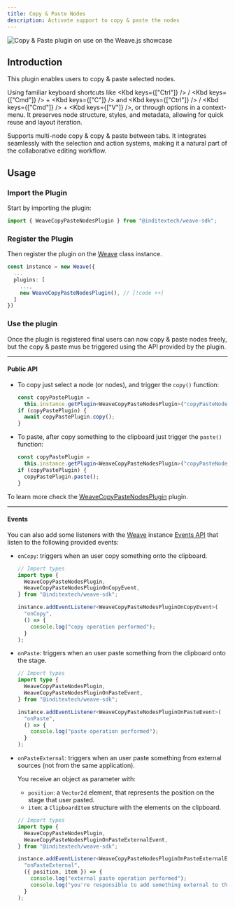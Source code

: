 ```yaml
---
title: Copy & Paste Nodes
description: Activate support to copy & paste the nodes
---
```



![Copy & Paste plugin on use on the Weave.js showcase](/images/plugins/copy-paste.gif)

## Introduction

This plugin enables users to copy & paste selected nodes.

Using familiar keyboard shortcuts like <Kbd keys={["Ctrl"]} /> / <Kbd keys={["Cmd"]} /> + <Kbd keys={["C"]} />
and <Kbd keys={["Ctrl"]} /> / <Kbd keys={["Cmd"]} /> + <Kbd keys={["V"]} />, or
through options in a context-menu. It preserves node structure, styles, and
metadata, allowing for quick reuse and layout iteration.

Supports multi-node copy & copy & paste between tabs. It integrates
seamlessly with the selection and action systems, making it a natural part of the
collaborative editing workflow.

## Usage

<div className="fd-steps">

<div className="[&_h3]:fd-step">

### Import the Plugin

Start by importing the plugin:

```ts
import { WeaveCopyPasteNodesPlugin } from "@inditextech/weave-sdk";
```

</div>

<div className='[&_h3]:fd-step'>

### Register the Plugin

Then register the plugin on the [Weave](/docs/sdk/api-reference/weave) class instance.

```ts
const instance = new Weave({
  ...
  plugins: [
    ...,
    new WeaveCopyPasteNodesPlugin(), // [!code ++]
  ]
})
```

</div>

<div className='[&_h3]:fd-step'>

### Use the plugin

Once the plugin is registered final users can now copy & paste nodes freely, but the copy & paste
mus be triggered using the API provided by the plugin.

---

#### Public API

- To copy just select a node (or nodes), and trigger the `copy()` function:

  ```ts
  const copyPastePlugin =
    this.instance.getPlugin<WeaveCopyPasteNodesPlugin>("copyPasteNodes");
  if (copyPastePlugin) {
    await copyPastePlugin.copy();
  }
  ```

- To paste, after copy something to the clipboard just trigger the `paste()` function:

  ```ts
  const copyPastePlugin =
    this.instance.getPlugin<WeaveCopyPasteNodesPlugin>("copyPasteNodes");
  if (copyPastePlugin) {
    copyPastePlugin.paste();
  }
  ```

To learn more check the [WeaveCopyPasteNodesPlugin](/docs/sdk/api-reference/plugins/copy-paste-nodes)
plugin.

---

#### Events

You can also add some listeners with the [Weave](/docs/sdk/api-reference/weave)
instance [Events API](/docs/sdk/api-reference/weave#events) that listen to the following
provided events:

- `onCopy`: triggers when an user copy something onto the clipboard.

  ```ts
  // Import types
  import type {
    WeaveCopyPasteNodesPlugin,
    WeaveCopyPasteNodesPluginOnCopyEvent,
  } from "@inditextech/weave-sdk";

  instance.addEventListener<WeaveCopyPasteNodesPluginOnCopyEvent>(
    "onCopy",
    () => {
      console.log("copy operation performed");
    }
  );
  ```

- `onPaste`: triggers when an user paste something from the clipboard onto the stage.

  ```ts
  // Import types
  import type {
    WeaveCopyPasteNodesPlugin,
    WeaveCopyPasteNodesPluginOnPasteEvent,
  } from "@inditextech/weave-sdk";

  instance.addEventListener<WeaveCopyPasteNodesPluginOnPasteEvent>(
    "onPaste",
    () => {
      console.log("paste operation performed");
    }
  );
  ```

- `onPasteExternal`: triggers when an user paste something from external sources (not from the same application).

  You receive an object as parameter with:

  - `position`: a `Vector2d` element, that represents the position on the stage that user pasted.
  - `item`: a `ClipboardItem` structure with the elements on the clipboard.

  ```ts
  // Import types
  import type {
    WeaveCopyPasteNodesPlugin,
    WeaveCopyPasteNodesPluginOnPasteExternalEvent,
  } from "@inditextech/weave-sdk";

  instance.addEventListener<WeaveCopyPasteNodesPluginOnPasteExternalEvent>(
    "onPasteExternal",
    ({ position, item }) => {
      console.log("external paste operation performed");
      console.log("you're responsible to add something external to the app.");
    }
  );
  ```

</div>

</div>
